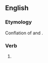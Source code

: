 ==English==
<!--===Alternative forms===
* [[jerry rig]]-->

===Etymology===
Conflation of {{m|en|jury-rig}} and {{m|en|jerry-built}}.

===Verb===
{{en-verb|++}}

# {{alternative spelling of|en|jury-rig}}